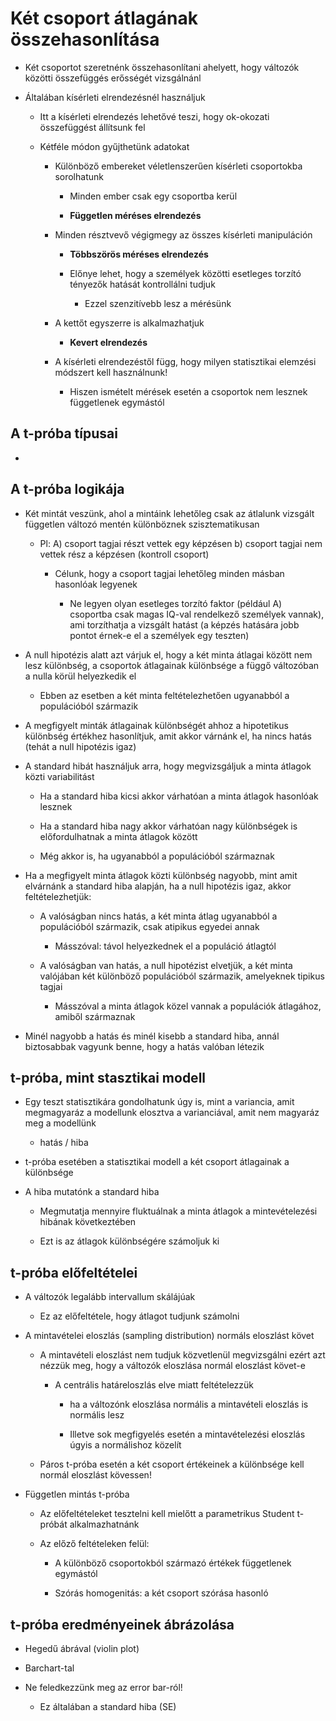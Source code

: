 # Két csoport átlagának összehasonlítása

-   Két csoportot szeretnénk összehasonlítani ahelyett, hogy változók közötti összefüggés erősségét vizsgálnánl

-   Általában kísérleti elrendezésnél használjuk

    -   Itt a kísérleti elrendezés lehetővé teszi, hogy ok-okozati összefüggést állítsunk fel

    -   Kétféle módon gyűjthetünk adatokat

        -   Különböző embereket véletlenszerűen kísérleti csoportokba sorolhatunk

            -   Minden ember csak egy csoportba kerül

            -   **Független méréses elrendezés**

        -   Minden résztvevő végigmegy az összes kísérleti manipuláción

            -   **Többszörös méréses elrendezés**

            -   Előnye lehet, hogy a személyek közötti esetleges torzító tényezők hatását kontrollálni tudjuk

                -   Ezzel szenzitívebb lesz a mérésünk

        -   A kettőt egyszerre is alkalmazhatjuk

            -   **Kevert elrendezés**

        -   A kísérleti elrendezéstől függ, hogy milyen statisztikai elemzési módszert kell használnunk!

            -   Hiszen ismételt mérések esetén a csoportok nem lesznek függetlenek egymástól

## A t-próba típusai

-   

## A t-próba logikája

-   Két mintát veszünk, ahol a mintáink lehetőleg csak az átlalunk vizsgált független változó mentén különböznek szisztematikusan

    -   Pl: A) csoport tagjai részt vettek egy képzésen b) csoport tagjai nem vettek rész a képzésen (kontroll csoport)

        -   Célunk, hogy a csoport tagjai lehetőleg minden másban hasonlóak legyenek

            -   Ne legyen olyan esetleges torzító faktor (például A) csoportba csak magas IQ-val rendelkező személyek vannak), ami torzíthatja a vizsgált hatást (a képzés hatására jobb pontot érnek-e el a személyek egy teszten)

-   A null hipotézis alatt azt várjuk el, hogy a két minta átlagai között nem lesz különbség, a csoportok átlagainak különbsége a függő változóban a nulla körül helyezkedik el

    -   Ebben az esetben a két minta feltételezhetően ugyanabból a populációból származik

-   A megfigyelt minták átlagainak különbségét ahhoz a hipotetikus különbség értékhez hasonlítjuk, amit akkor várnánk el, ha nincs hatás (tehát a null hipotézis igaz)

-   A standard hibát használjuk arra, hogy megvizsgáljuk a minta átlagok közti variabilitást

    -   Ha a standard hiba kicsi akkor várhatóan a minta átlagok hasonlóak lesznek

    -   Ha a standard hiba nagy akkor várhatóan nagy különbségek is előfordulhatnak a minta átlagok között

    -   Még akkor is, ha ugyanabból a populációból származnak

-   Ha a megfigyelt minta átlagok közti különbség nagyobb, mint amit elvárnánk a standard hiba alapján, ha a null hipotézis igaz, akkor feltételezhetjük:

    -   A valóságban nincs hatás, a két minta átlag ugyanabból a populációból származik, csak atipikus egyedei annak

        -   Másszóval: távol helyezkednek el a populáció átlagtól

    -   A valóságban van hatás, a null hipotézist elvetjük, a két minta valójában két különböző populációból származik, amelyeknek tipikus tagjai

        -   Másszóval a minta átlagok közel vannak a populációk átlagához, amiből származnak

-   Minél nagyobb a hatás és minél kisebb a standard hiba, annál biztosabbak vagyunk benne, hogy a hatás valóban létezik

## t-próba, mint stasztikai modell

-   Egy teszt statisztikára gondolhatunk úgy is, mint a variancia, amit megmagyaráz a modellunk elosztva a varianciával, amit nem magyaráz meg a modellünk

    -   hatás / hiba

-   t-próba esetében a statisztikai modell a két csoport átlagainak a különbsége

-   A hiba mutatónk a standard hiba

    -   Megmutatja mennyire fluktuálnak a minta átlagok a mintevételezési hibának következtében

    -   Ezt is az átlagok különbségére számoljuk ki

## t-próba előfeltételei

-   A változók legalább intervallum skálájúak

    -   Ez az előfeltétele, hogy átlagot tudjunk számolni

-   A mintavételei eloszlás (sampling distribution) normáls eloszlást követ

    -   A mintavételi eloszlást nem tudjuk közvetlenül megvizsgálni ezért azt nézzük meg, hogy a változók eloszlása normál eloszlást követ-e

        -   A centrális határeloszlás elve miatt feltételezzük

            -   ha a változónk eloszlása normális a mintavételi eloszlás is normális lesz

            -   Illetve sok megfigyelés esetén a mintavételezési eloszlás úgyis a normálishoz közelít

    -   Páros t-próba esetén a két csoport értékeinek a különbsége kell normál eloszlást kövessen!

-   Független mintás t-próba

    -   Az előfeltételeket tesztelni kell mielőtt a parametrikus Student t-próbát alkalmazhatnánk

    -   Az előző feltételeken felül:

        -   A különböző csoportokból származó értékek függetlenek egymástól

        -   Szórás homogenitás: a két csoport szórása hasonló

## t-próba eredményeinek ábrázolása

-   Hegedű ábrával (violin plot)

-   Barchart-tal

-   Ne feledkezzünk meg az error bar-ról!

    -   Ez általában a standard hiba (SE)
